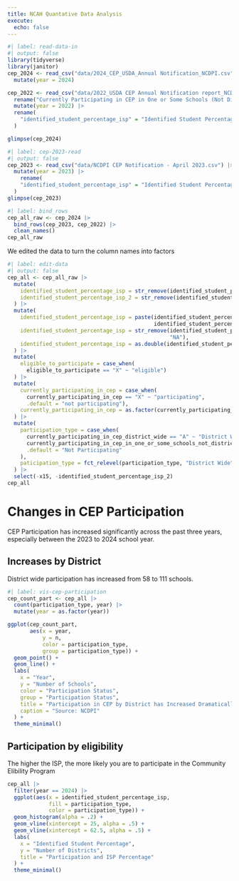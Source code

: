 ```yaml
---
title: NCAH Quantative Data Analysis
execute: 
  echo: false
---
```


```r
#| label: read-data-in
#| output: false
library(tidyverse)
library(janitor)
cep_2024 <- read_csv("data/2024_CEP_USDA_Annual Notification_NCDPI.csv") |> 
  mutate(year = 2024)

cep_2022 <- read_csv("data/2022_USDA CEP Annual Notification report_NCDPI.csv") |> 
  rename("Currently Participating in CEP in One or Some Schools (Not District-wide)" = "Currently Participating in CEP in One or Some Schools\n(Not District-wide)") |> 
  mutate(year = 2022) |> 
  rename(
    "identified_student_percentage_isp" = "Identified Student Percentage\r\n(ISP)"
  )

glimpse(cep_2024)
```

```r
#| label: cep-2023-read
#| output: false
cep_2023 <- read_csv("data/NCDPI CEP Notification - April 2023.csv") |> 
  mutate(year = 2023) |> 
    rename(
    "identified_student_percentage_isp" = "Identified Student Percentage\r\n(ISP)"
  )
glimpse(cep_2023)
```

```r
#| label: bind_rows
cep_all_raw <- cep_2024 |> 
  bind_rows(cep_2023, cep_2022) |> 
  clean_names() 
cep_all_raw
```

We edited the data to turn the column names into factors

```r
#| label: edit-data
#| output: false
cep_all <- cep_all_raw |> 
  mutate(
    identified_student_percentage_isp = str_remove(identified_student_percentage_isp, "[%]"),
    identified_student_percentage_isp_2 = str_remove(identified_student_percentage_isp_2, "[%]")
  ) |> 
  mutate(
    identified_student_percentage_isp = paste(identified_student_percentage_isp,
                                              identified_student_percentage_isp_2),
    identified_student_percentage_isp = str_remove(identified_student_percentage_isp, 
                                                   "NA"),
    identified_student_percentage_isp = as.double(identified_student_percentage_isp)
  ) |> 
  mutate(
    eligible_to_participate = case_when(
      eligible_to_participate == "X" ~ "eligible")
  ) |> 
  mutate(
    currently_participating_in_cep = case_when(
      currently_participating_in_cep == "X" ~ "participating",
      .default = "not participating"),
    currently_participating_in_cep = as.factor(currently_participating_in_cep)
  ) |> 
  mutate(
    participation_type = case_when(
      currently_participating_in_cep_district_wide == "A" ~ "District Wide",
      currently_participating_in_cep_in_one_or_some_schools_not_district_wide == "S" ~ "Some Schools",
      .default = "Not Participating"
    ),
    paticipation_type = fct_relevel(participation_type, "District Wide", "Some Schools", "Not Participating")
  ) |> 
  select(-x15, -identified_student_percentage_isp_2)
cep_all
```

# Changes in CEP Participation

CEP Participation has increased significantly across the past three years, especially between the 2023 to 2024 school year.

## Increases by District

District wide participation has increased from 58 to 111 schools.

```r
#| label: vis-cep-participation
cep_count_part <- cep_all |> 
  count(participation_type, year) |> 
  mutate(year = as.factor(year))

ggplot(cep_count_part,
       aes(x = year,
           y = n,
           color = participation_type,
           group = participation_type)) +
  geom_point() +
  geom_line() +
  labs(
    x = "Year",
    y = "Number of Schools",
    color = "Participation Status",
    group = "Participation Status",
    title = "Participation in CEP by District has Increased Dramatically",
    caption = "Source: NCDPI"
  ) +
  theme_minimal()

```

## Participation by eligibility

The higher the ISP, the more likely you are to participate in the Community Elibility Program
```r
cep_all |> 
  filter(year == 2024) |> 
  ggplot(aes(x = identified_student_percentage_isp, 
             fill = participation_type,
             color = participation_type)) +
  geom_histogram(alpha = .2) +
  geom_vline(xintercept = 25, alpha = .5) +
  geom_vline(xintercept = 62.5, alpha = .5) +
  labs(
    x = "Identified Student Percentage",
    y = "Number of Districts",
    title = "Participation and ISP Percentage"
  ) +
  theme_minimal()
```


